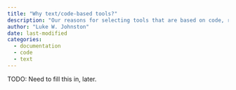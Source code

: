 ```yaml
---
title: "Why text/code-based tools?"
description: "Our reasons for selecting tools that are based on code, rather than GUIs."
author: "Luke W. Johnston"
date: last-modified
categories:
  - documentation
  - code
  - text
---
```


TODO: Need to fill this in, later.
